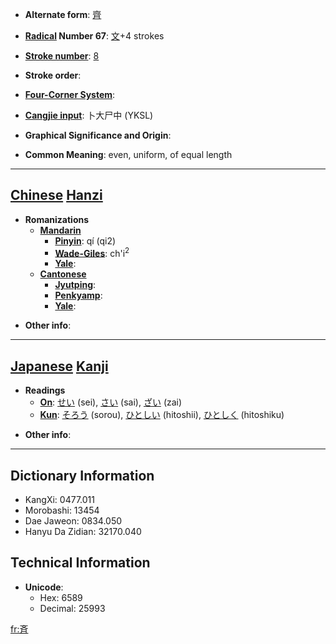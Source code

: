* '''Alternate form''': [[齊]]

* '''[[Wiktionary:Chinese radical index| Radical]] Number 67''': [[Wiktionary:Chinese radical index 文|文]]+4 strokes

* '''[[Wiktionary:Chinese total strokes index|Stroke number]]''': [[Wiktionary:Chinese total strokes index 8|8]]

* '''Stroke order''': 

* '''[[Wiktionary:Chinese four corner index|Four-Corner System]]''': 

* '''[[Wiktionary:Chinese Cangjie index|Cangjie input]]''': 卜大尸中 (YKSL)

* '''Graphical Significance and Origin''': 

* '''Common Meaning''': even, uniform, of equal length

----

== [[Chinese]] [[Hanzi]] ==

* '''Romanizations'''
** '''[[Mandarin]]'''
*** '''[[Pinyin]]''': qí (qi2)
*** '''[[Wade-Giles]]''': ch'i<sup>2</sup>
*** '''[[Yale]]''': 
** '''[[Cantonese]]'''
*** '''[[Jyutping]]''':
*** '''[[Penkyamp]]''': 
*** '''[[Yale]]''': 

* '''Other info''': 

----

== [[Japanese]] [[Kanji]] ==

* '''Readings'''
** '''[[On]]''': [[せい]] (sei), [[さい]] (sai), [[ざい]] (zai)
** '''[[Kun]]''': [[そろう]] (sorou), [[ひとしい]] (hitoshii), [[ひとしく]] (hitoshiku)

* '''Other info''':  

----

== Dictionary Information ==

* KangXi: 0477.011
* Morobashi: 13454
* Dae Jaweon: 0834.050
* Hanyu Da Zidian: 32170.040

== Technical Information ==

* '''Unicode''':
** Hex: 6589
** Decimal: 25993

[[fr:斉]]